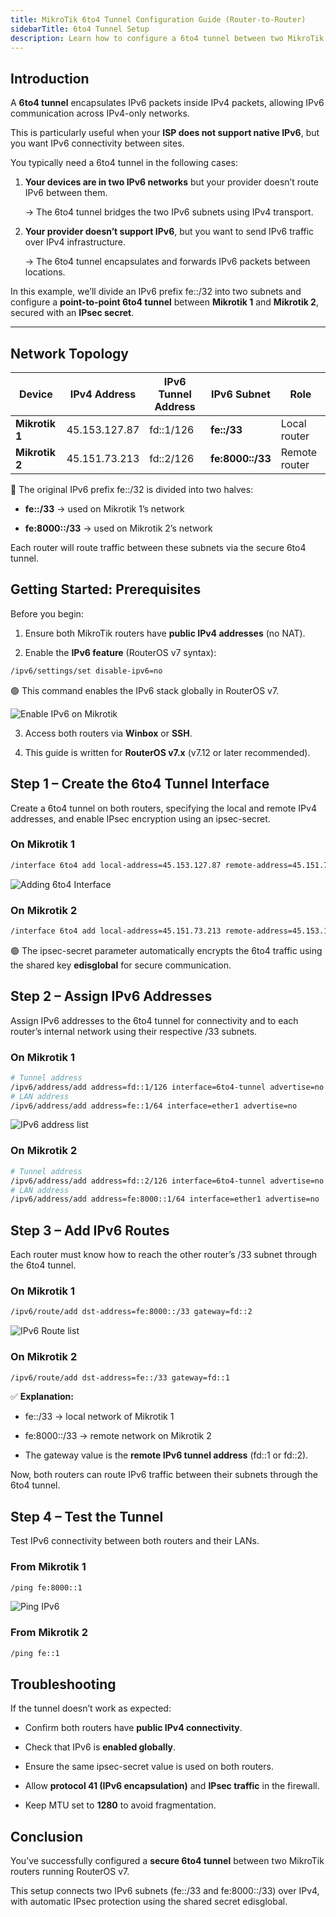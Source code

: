 ```yaml
---
title: MikroTik 6to4 Tunnel Configuration Guide (Router-to-Router)
sidebarTitle: 6to4 Tunnel Setup
description: Learn how to configure a 6to4 tunnel between two MikroTik routers to enable IPv6 connectivity over IPv4 with IPsec encryption.
---
```



## **Introduction**

A **6to4 tunnel** encapsulates IPv6 packets inside IPv4 packets, allowing IPv6 communication across IPv4-only networks.

This is particularly useful when your **ISP does not support native IPv6**, but you want IPv6 connectivity between sites.

You typically need a 6to4 tunnel in the following cases:

1. **Your devices are in two IPv6 networks** but your provider doesn’t route IPv6 between them.

    → The 6to4 tunnel bridges the two IPv6 subnets using IPv4 transport.

2. **Your provider doesn’t support IPv6**, but you want to send IPv6 traffic over IPv4 infrastructure.

    → The 6to4 tunnel encapsulates and forwards IPv6 packets between locations.

In this example, we’ll divide an IPv6 prefix fe::/32 into two subnets and configure a **point-to-point 6to4 tunnel** between **Mikrotik 1** and **Mikrotik 2**, secured with an **IPsec secret**.

---

## **Network Topology**

| Device | IPv4 Address | IPv6 Tunnel Address | IPv6 Subnet | Role |
| ----- | ----- | ----- | ----- | ----- |
| **Mikrotik 1** | 45.153.127.87 | fd::1/126 | **fe::/33** | Local router |
| **Mikrotik 2** | 45.151.73.213 | fd::2/126 | **fe:8000::/33** | Remote router |

📘 The original IPv6 prefix fe::/32 is divided into two halves:

* **fe::/33** → used on Mikrotik 1’s network

* **fe:8000::/33** → used on Mikrotik 2’s network

Each router will route traffic between these subnets via the secure 6to4 tunnel.

## **Getting Started: Prerequisites**

Before you begin:

1. Ensure both MikroTik routers have **public IPv4 addresses** (no NAT).

2. Enable the **IPv6 feature** (RouterOS v7 syntax):

```bash
/ipv6/settings/set disable-ipv6=no
```

🟢 This command enables the IPv6 stack globally in RouterOS v7.

![Enable IPv6 on Mikrotik](/assets/enable-ipv6.png)

3. Access both routers via **Winbox** or **SSH**.

4. This guide is written for **RouterOS v7.x** (v7.12 or later recommended).

## **Step 1 – Create the 6to4 Tunnel Interface**

Create a 6to4 tunnel on both routers, specifying the local and remote IPv4 addresses, and enable IPsec encryption using an ipsec-secret.

### **On Mikrotik 1**

```bash
/interface 6to4 add local-address=45.153.127.87 remote-address=45.151.73.213 mtu=1280 name=6to4-tunnel ipsec-secret=edisglobal
```

![Adding 6to4 Interface](/assets/add-interface-6to4.png)

### **On Mikrotik 2**

```bash
/interface 6to4 add local-address=45.151.73.213 remote-address=45.153.127.87 mtu=1280 name=6to4-tunnel ipsec-secret=edisglobal
```

🟢 The ipsec-secret parameter automatically encrypts the 6to4 traffic using the shared key **edisglobal** for secure communication.

## **Step 2 – Assign IPv6 Addresses**

Assign IPv6 addresses to the 6to4 tunnel for connectivity and to each router’s internal network using their respective /33 subnets.

### **On Mikrotik 1**

```bash
# Tunnel address
/ipv6/address/add address=fd::1/126 interface=6to4-tunnel advertise=no
# LAN address
/ipv6/address/add address=fe::1/64 interface=ether1 advertise=no
```

![IPv6 address list](/assets/IPv6-address-list.png) 
	

### **On Mikrotik 2**

```bash
# Tunnel address
/ipv6/address/add address=fd::2/126 interface=6to4-tunnel advertise=no
# LAN address
/ipv6/address/add address=fe:8000::1/64 interface=ether1 advertise=no
```

## **Step 3 – Add IPv6 Routes**

Each router must know how to reach the other router’s /33 subnet through the 6to4 tunnel.

### **On Mikrotik 1**

```bash
/ipv6/route/add dst-address=fe:8000::/33 gateway=fd::2
```

![IPv6 Route list](/assets/IPv6-route-list.png)

### **On Mikrotik 2**

```bash
/ipv6/route/add dst-address=fe::/33 gateway=fd::1
```

✅ **Explanation:**

* fe::/33 → local network of Mikrotik 1

* fe:8000::/33 → remote network on Mikrotik 2

* The gateway value is the **remote IPv6 tunnel address** (fd::1 or fd::2).

Now, both routers can route IPv6 traffic between their subnets through the 6to4 tunnel.

## **Step 4 – Test the Tunnel**

Test IPv6 connectivity between both routers and their LANs.

### **From Mikrotik 1**

```bash
/ping fe:8000::1
```  
![Ping IPv6](/assets/Ping-IPv6-address.png)

### **From Mikrotik 2**

```bash
/ping fe::1
```

## **Troubleshooting**

If the tunnel doesn’t work as expected:

* Confirm both routers have **public IPv4 connectivity**.

* Check that IPv6 is **enabled globally**.

* Ensure the same ipsec-secret value is used on both routers.

* Allow **protocol 41 (IPv6 encapsulation)** and **IPsec traffic** in the firewall.

* Keep MTU set to **1280** to avoid fragmentation.

## **Conclusion**

You’ve successfully configured a **secure 6to4 tunnel** between two MikroTik routers running RouterOS v7.

This setup connects two IPv6 subnets (fe::/33 and fe:8000::/33) over IPv4, with automatic IPsec protection using the shared secret edisglobal.

  